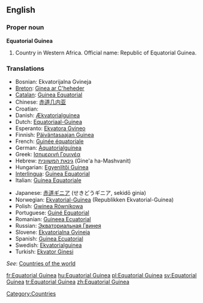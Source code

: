 ==English==

===Proper noun===
'''Equatorial Guinea'''
{{wikipedia}}

# Country in Western Africa. Official name: Republic of Equatorial Guinea.

===Translations===
{{rfc-level|Translations at L3+ (AutoFormat would have corrected level of Translations)}}
{{top}}
*Bosnian: Ekvatorijalna Gvineja {{f}}
*[[Breton]]: [[Ginea ar C'heheder]]
*[[Catalan]]: [[Guinea Equatorial]] {{f}}
*Chinese: [[赤道几内亚]]
*Croatian: {{t|hr|Ekvatorska Gvineja|f}}
*Danish: [[Ækvatorialguinea]]
*Dutch: [[Equatoriaal-Guinea]]
*Esperanto: [[Ekvatora Gvineo]]
*Finnish: [[Päiväntasaajan Guinea]]
*French: [[Guinée équatoriale]] {{f}}
*German: [[Äquatorialguinea]]
*Greek: [[Ισημερινή Γουινέα]]
*Hebrew: [[גינאת המשוונית]] (Gine'a ha-Mashvanit)
*Hungarian: [[Egyenlítői Guinea]]
*[[Interlingua]]: [[Guinea Equatorial]]
*Italian: [[Guinea Equatoriale]]
{{mid}}
*Japanese: [[赤道ギニア]] (せきどうギニア, sekidō ginia)
*Norwegian: [[Ekvatorial-Guinea]] (Republikken Ekvatorial-Guinea)
*Polish: [[Gwinea Równikowa]]
*Portuguese: [[Guiné Equatorial]]
*Romanian: [[Guineea Ecuatorial]] {{f}}
*Russian: [[Экваториальная Гвинея]]
*Slovene: [[Ekvatorialna Gvineja]] {{f}}
*Spanish: [[Guinea Ecuatorial]]
*Swedish: [[Ekvatorialguinea]]
*Turkish: [[Ekvator Ginesi]]
{{bottom}}

''See'': [[Countries of the world]]

[[Category:Countries]]

[[fr:Equatorial Guinea]]
[[hu:Equatorial Guinea]]
[[pl:Equatorial Guinea]]
[[sv:Equatorial Guinea]]
[[tr:Equatorial Guinea]]
[[zh:Equatorial Guinea]]